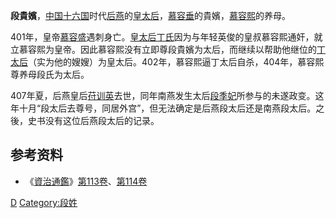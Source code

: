 '''段貴嬪'''，[[中国|中国]][[十六国|十六国]]时代[[后燕|后燕]]的[[皇太后|皇太后]]，[[慕容垂|慕容垂]]的貴嬪，[[慕容熙|慕容熙]]的养母。

401年，皇帝[[慕容盛|慕容盛]]遇刺身亡。[[献幽皇后|皇太后丁氏]]因为与年轻英俊的皇叔慕容熙通奸，就立慕容熙为皇帝。因此慕容熙没有立即尊段貴嬪为太后，而继续以帮助他继位的[[献幽皇后|丁太后]]（实为他的嫂嫂）为皇太后。402年，慕容熙逼丁太后自杀，404年，慕容熙尊养母段氏为太后。

407年夏，后燕皇后[[苻训英|苻训英]]去世，同年南燕发生太后[[段季妃|段季妃]]所参与的未遂政变。这年十月“段太后去尊号，同居外宫”，但无法确定是后燕段太后还是南燕段太后。之後，史书没有这位后燕段太后的记录。

==参考资料==
*《[[資治通鑑|資治通鑑]]》[[s:資治通鑑/卷113|第113卷]]、[[s:資治通鑑/卷114|第114卷]]
{{十六國诸燕皇后}}
[[Category:後燕皇太后|D]]
[[Category:段姓|Category:段姓]]